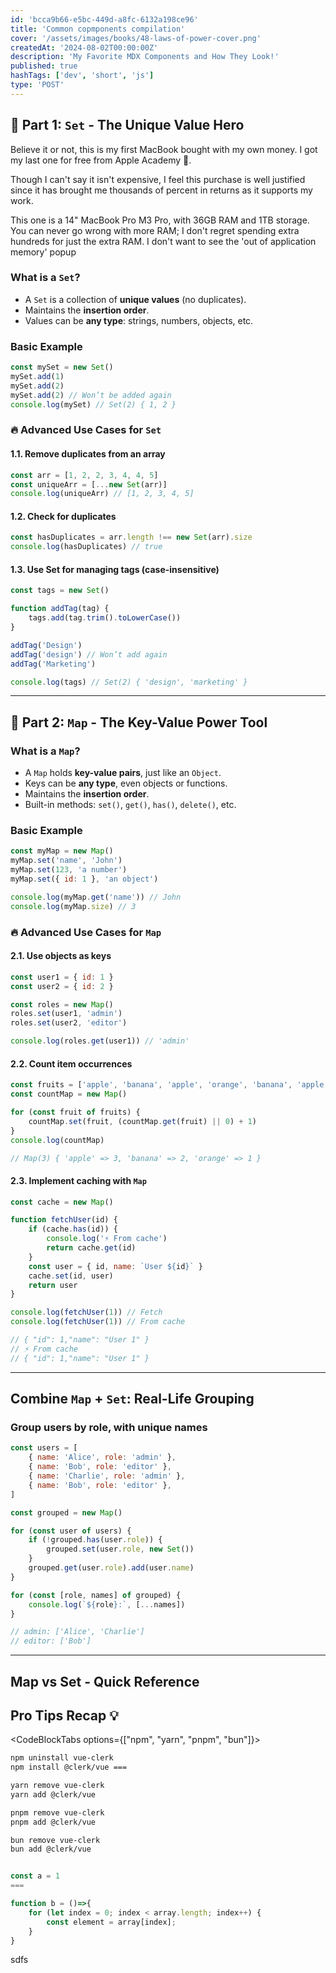```yaml
---
id: 'bcca9b66-e5bc-449d-a8fc-6132a198ce96'
title: 'Common copmponents compilation'
cover: '/assets/images/books/48-laws-of-power-cover.png'
createdAt: '2024-08-02T00:00:00Z'
description: 'My Favorite MDX Components and How They Look!'
published: true
hashTags: ['dev', 'short', 'js']
type: 'POST'
---
```


## 🔸 Part 1: `Set` - The Unique Value Hero

Believe it or not, this is my first MacBook bought with my own money. I got my last one for free from Apple Academy 🤣.

Though I can't say it isn't expensive, I feel this purchase is well justified since it has brought me thousands of percent in returns as it supports my work.

This one is a 14" MacBook Pro M3 Pro, with 36GB RAM and 1TB storage. You can never go wrong with more RAM; I don't regret spending extra hundreds for just the extra RAM. I don't want to see the 'out of application memory' popup

### What is a `Set`?

- A `Set` is a collection of **unique values** (no duplicates).
- Maintains the **insertion order**.
- Values can be **any type**: strings, numbers, objects, etc.

### Basic Example

```js showLineNumbers
const mySet = new Set()
mySet.add(1)
mySet.add(2)
mySet.add(2) // Won’t be added again
console.log(mySet) // Set(2) { 1, 2 }
```

### 🔥 Advanced Use Cases for `Set`

#### 1.1. Remove duplicates from an array

```js showLineNumbers
const arr = [1, 2, 2, 3, 4, 4, 5]
const uniqueArr = [...new Set(arr)]
console.log(uniqueArr) // [1, 2, 3, 4, 5]
```

#### 1.2. Check for duplicates

```js showLineNumbers
const hasDuplicates = arr.length !== new Set(arr).size
console.log(hasDuplicates) // true
```

#### 1.3. Use Set for managing tags (case-insensitive)

```js showLineNumbers
const tags = new Set()

function addTag(tag) {
	tags.add(tag.trim().toLowerCase())
}

addTag('Design')
addTag('design') // Won’t add again
addTag('Marketing')

console.log(tags) // Set(2) { 'design', 'marketing' }
```

---

## 🔸 Part 2: `Map` - The Key-Value Power Tool

### What is a `Map`?

- A `Map` holds **key-value pairs**, just like an `Object`.
- Keys can be **any type**, even objects or functions.
- Maintains the **insertion order**.
- Built-in methods: `set()`, `get()`, `has()`, `delete()`, etc.

### Basic Example

```js showLineNumbers
const myMap = new Map()
myMap.set('name', 'John')
myMap.set(123, 'a number')
myMap.set({ id: 1 }, 'an object')

console.log(myMap.get('name')) // John
console.log(myMap.size) // 3
```

### 🔥 Advanced Use Cases for `Map`

#### 2.1. Use objects as keys

```js showLineNumbers
const user1 = { id: 1 }
const user2 = { id: 2 }

const roles = new Map()
roles.set(user1, 'admin')
roles.set(user2, 'editor')

console.log(roles.get(user1)) // 'admin'
```

#### 2.2. Count item occurrences

```js showLineNumbers
const fruits = ['apple', 'banana', 'apple', 'orange', 'banana', 'apple']
const countMap = new Map()

for (const fruit of fruits) {
	countMap.set(fruit, (countMap.get(fruit) || 0) + 1)
}
console.log(countMap)

// Map(3) { 'apple' => 3, 'banana' => 2, 'orange' => 1 }
```

#### 2.3. Implement caching with `Map`

```js showLineNumbers
const cache = new Map()

function fetchUser(id) {
	if (cache.has(id)) {
		console.log('⚡ From cache')
		return cache.get(id)
	}
	const user = { id, name: `User ${id}` }
	cache.set(id, user)
	return user
}

console.log(fetchUser(1)) // Fetch
console.log(fetchUser(1)) // From cache

// { "id": 1,"name": "User 1" }
// ⚡ From cache
// { "id": 1,"name": "User 1" }
```

---

## Combine `Map` + `Set`: Real-Life Grouping

### Group users by role, with unique names

```js showLineNumbers
const users = [
	{ name: 'Alice', role: 'admin' },
	{ name: 'Bob', role: 'editor' },
	{ name: 'Charlie', role: 'admin' },
	{ name: 'Bob', role: 'editor' },
]

const grouped = new Map()

for (const user of users) {
	if (!grouped.has(user.role)) {
		grouped.set(user.role, new Set())
	}
	grouped.get(user.role).add(user.name)
}

for (const [role, names] of grouped) {
	console.log(`${role}:`, [...names])
}

// admin: ['Alice', 'Charlie']
// editor: ['Bob']
```

---

## Map vs Set - Quick Reference

## Pro Tips Recap 💡

<CodeBlockTabs options={["npm", "yarn", "pnpm", "bun"]}>

```bash {{ filename: 'terminal' }} showLineNumbers {1,2}
npm uninstall vue-clerk
npm install @clerk/vue ===
```

```bash {{ filename: 'terminal' }}
yarn remove vue-clerk
yarn add @clerk/vue
```

```bash {{ filename: 'terminal' }}
pnpm remove vue-clerk
pnpm add @clerk/vue
```

```bash {{ filename: 'terminal' }}
bun remove vue-clerk
bun add @clerk/vue
```

</CodeBlockTabs>

```ts showLineNumbers {1,2}

const a = 1
===

function b = ()=>{
	for (let index = 0; index < array.length; index++) {
		const element = array[index];
	}
}

```

sdfs
